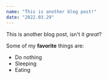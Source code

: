```yaml
---
name: "This is another blog post!"
date: "2022.03.29"
---
```


This is another blog post, isn't it *great*?

Some of my **favorite** things are:

* Do nothing
* Sleeping
* Eating